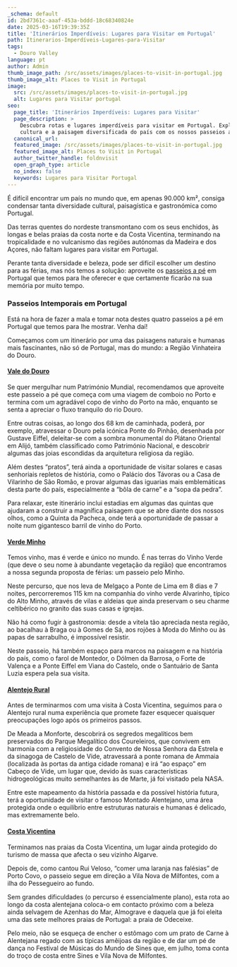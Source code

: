 ```yaml
---
_schema: default
id: 2bd7361c-aaaf-453a-bddd-18c68340824e
date: 2025-03-16T19:39:35Z
title: 'Itinerários Imperdíveis: Lugares para Visitar em Portugal'
path: Itinerarios-Imperdíveis-Lugares-para-Visitar
tags:
  - Douro Valley
language: pt
author: Admin
thumb_image_path: /src/assets/images/places-to-visit-in-portugal.jpg
thumb_image_alt: Places to Visit in Portugal
image:
  src: /src/assets/images/places-to-visit-in-portugal.jpg
  alt: Lugares para Visitar portugal
seo:
  page_title: 'Itinerários Imperdíveis: Lugares para Visitar'
  page_description: >
    Descubra rotas e lugares imperdíveis para visitar em Portugal. Explore a
    cultura e a paisagem diversificada do país com os nossos passeios a pé
  canonical_url:
  featured_image: /src/assets/images/places-to-visit-in-portugal.jpg
  featured_image_alt: Places to Visit in Portugal
  author_twitter_handle: foldnvisit
  open_graph_type: article
  no_index: false
  keywords: Lugares para Visitar Portugal
---
```


É difícil encontrar um país no mundo que, em apenas 90.000 km², consiga
condensar tanta diversidade cultural, paisagística e gastronómica como Portugal.

Das terras quentes do nordeste transmontano com os seus enchidos, às longas e
belas praias da costa norte e da Costa Vicentina, terminando na tropicalidade e
no vulcanismo das regiões autónomas da Madeira e dos Açores, não faltam lugares
para visitar em Portugal.

Perante tanta diversidade e beleza, pode ser difícil escolher um destino para as
férias, mas nós temos a solução: aproveite os
[passeios a pé](https://topwalkingtoursportugal.com/) em Portugal que temos para
lhe oferecer e que certamente ficarão na sua memória por muito tempo.

### **Passeios Intemporais em Portugal**

Está na hora de fazer a mala e tomar nota destes quatro passeios a pé em
Portugal que temos para lhe mostrar. Venha daí!

Começamos com um itinerário por uma das paisagens naturais e humanas mais
fascinantes, não só de Portugal, mas do mundo: a Região Vinhateira do Douro.

#### [**Vale do Douro**](https://topwalkingtoursportugal.com/pt/tours/douro-valley-wine-region-hiking-tour/)

Se quer mergulhar num Património Mundial, recomendamos que aproveite este
passeio a pé que começa com uma viagem de comboio no Porto e termina com um
agradável copo de vinho do Porto na mão, enquanto se senta a apreciar o fluxo
tranquilo do rio Douro.

Entre outras coisas, ao longo dos 68 km de caminhada, poderá, por exemplo,
atravessar o Douro pela icónica Ponte do Pinhão, desenhada por Gustave Eiffel,
deleitar-se com a sombra monumental do Plátano Oriental em Alijó, também
classificado como Património Nacional, e descobrir algumas das joias escondidas
da arquitetura religiosa da região.

Além destes “pratos”, terá ainda a oportunidade de visitar solares e casas
senhoriais repletos de história, como o Palácio dos Távoras ou a Casa de
Vilarinho de São Romão, e provar algumas das iguarias mais emblemáticas desta
parte do país, especialmente a “bôla de carne” e a “sopa da pedra”.

Para relaxar, este itinerário inclui estadias em algumas das quintas que
ajudaram a construir a magnífica paisagem que se abre diante dos nossos olhos,
como a Quinta da Pacheca, onde terá a oportunidade de passar a noite num
gigantesco barril de vinho do Porto.

#### [**Verde Minho**](https://topwalkingtoursportugal.com/pt/tours/minho-hiking-holiday-in-the-north-of-portugal/)

Temos vinho, mas é verde e único no mundo. É nas terras do Vinho Verde (que deve
o seu nome à abundante vegetação da região) que encontramos a nossa segunda
proposta de férias: um passeio pelo Minho.

Neste percurso, que nos leva de Melgaço a Ponte de Lima em 8 dias e 7 noites,
percorreremos 115 km na companhia do vinho verde Alvarinho, típico do Alto
Minho, através de vilas e aldeias que ainda preservam o seu charme celtibérico
no granito das suas casas e igrejas.

Não há como fugir à gastronomia: desde a vitela tão apreciada nesta região, ao
bacalhau à Braga ou à Gomes de Sá, aos rojões à Moda do Minho ou às papas de
sarrabulho, é impossível resistir.

Neste passeio, há também espaço para marcos na paisagem e na história do país,
como o farol de Montedor, o Dólmen da Barrosa, o Forte de Valença e a Ponte
Eiffel em Viana do Castelo, onde o Santuário de Santa Luzia espera pela sua
visita.

#### [**Alentejo Rural**](https://topwalkingtoursportugal.com/pt/tours/historical-alentejo-rural-trails/)

Antes de terminarmos com uma visita à Costa Vicentina, seguimos para o Alentejo
rural numa experiência que promete fazer esquecer quaisquer preocupações logo
após os primeiros passos.

De Meada a Monforte, descobrirá os segredos megalíticos bem preservados do
Parque Megalítico dos Coureleiros, que convivem em harmonia com a religiosidade
do Convento de Nossa Senhora da Estrela e da sinagoga de Castelo de Vide,
atravessará a ponte romana de Ammaia (localizada às portas da antiga cidade
romana) e irá “ao espaço” em Cabeço de Vide, um lugar que, devido às suas
características hidrogeológicas muito semelhantes às de Marte, já foi visitado
pela NASA.

Entre este mapeamento da história passada e da possível história futura, terá a
oportunidade de visitar o famoso Montado Alentejano, uma área protegida onde o
equilíbrio entre estruturas naturais e humanas é delicado, mas extremamente
belo.

#### [**Costa Vicentina**](https://topwalkingtoursportugal.com/pt/tours/vicentine-west-coast-in-alentejo-stage-1/)

Terminamos nas praias da Costa Vicentina, um lugar ainda protegido do turismo de
massa que afecta o seu vizinho Algarve.

Depois de, como cantou Rui Veloso, “comer uma laranja nas falésias” de Porto
Covo, o passeio segue em direção a Vila Nova de Milfontes, com a ilha do
Pessegueiro ao fundo.

Sem grandes dificuldades (o percurso é essencialmente plano), esta rota ao longo
da costa alentejana coloca-o em contacto próximo com a beleza ainda selvagem de
Azenhas do Mar, Almograve e daquela que já foi eleita uma das sete melhores
praias de Portugal: a praia de Odeceixe.

Pelo meio, não se esqueça de encher o estômago com um prato de Carne à
Alentejana regado com as típicas amêijoas da região e de dar um pé de dança no
Festival de Músicas do Mundo de Sines que, em julho, toma conta do troço de
costa entre Sines e Vila Nova de Milfontes.
